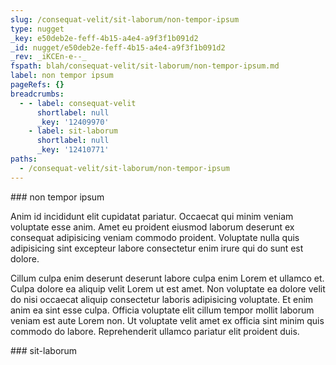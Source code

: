 ```yaml
---
slug: /consequat-velit/sit-laborum/non-tempor-ipsum
type: nugget
_key: e50deb2e-feff-4b15-a4e4-a9f3f1b091d2
_id: nugget/e50deb2e-feff-4b15-a4e4-a9f3f1b091d2
_rev: _iKCEn-e--_
fspath: blah/consequat-velit/sit-laborum/non-tempor-ipsum.md
label: non tempor ipsum
pageRefs: {}
breadcrumbs:
  - - label: consequat-velit
      shortlabel: null
      _key: '12409970'
    - label: sit-laborum
      shortlabel: null
      _key: '12410771'
paths:
  - /consequat-velit/sit-laborum/non-tempor-ipsum
---
```


<NuggetArea>
<Nugget slug="/consequat-velit/sit-laborum/non-tempor-ipsum" type="nugget" _key="e50deb2e-feff-4b15-a4e4-a9f3f1b091d2" _id="nugget/e50deb2e-feff-4b15-a4e4-a9f3f1b091d2" _rev="_iKCEn-e--_" fspath="blah/consequat-velit/sit-laborum/non-tempor-ipsum.md" label="non tempor ipsum" paths="/consequat-velit/sit-laborum/non-tempor-ipsum">
<NuggetBody>
### non tempor ipsum

Anim id incididunt elit cupidatat pariatur. Occaecat qui minim veniam voluptate esse anim. Amet eu proident eiusmod laborum deserunt ex consequat adipisicing veniam commodo proident. Voluptate nulla quis adipisicing sint excepteur labore consectetur enim irure qui do sunt est dolore.

Cillum culpa enim deserunt deserunt labore culpa enim Lorem et ullamco et. Culpa dolore ea aliquip velit Lorem ut est amet. Non voluptate ea dolore velit do nisi occaecat aliquip consectetur laboris adipisicing voluptate. Et enim anim ea sint esse culpa. Officia voluptate elit cillum tempor mollit laborum veniam est aute Lorem non. Ut voluptate velit amet ex officia sint minim quis commodo do labore. Reprehenderit ullamco pariatur elit proident duis.

</NuggetBody>
<Breadcrumbs>
<Crumbs>
<Crumb _key="12409970" label="consequat-velit" /><Crumb _key="12410771" label="sit-laborum" />
</Crumbs>
</Breadcrumbs>
</Nugget>

<NuggetsInbound>
</NuggetsInbound>
<NuggetsOutbound>
</NuggetsOutbound>
</NuggetArea>
<PassagesInbound>
<Passage direction="inbound" type="passage" _key="12410771" _id="passage/12410771" _rev="_iKCEm96---" label="sit-laborum" passage="sit-laborum" fspath="blah/consequat-velit/sit-laborum" paths="/consequat-velit/sit-laborum" slug="/consequat-velit/sit-laborum">
<NuggetBody>
### sit-laborum

</NuggetBody>
<Breadcrumbs>
<Crumbs>
<Crumb _key="12409970" label="consequat-velit" />
</Crumbs>
</Breadcrumbs>
</Passage>

</PassagesInbound>
<PassagesOutbound>
</PassagesOutbound>